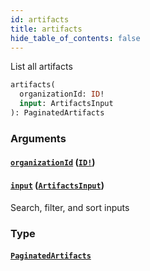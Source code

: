```yaml
---
id: artifacts
title: artifacts
hide_table_of_contents: false
---
```



List all artifacts

```graphql
artifacts(
  organizationId: ID!
  input: ArtifactsInput
): PaginatedArtifacts
```


### Arguments

#### [`organizationId`](#) ([`ID!`](/swapi/scalars/id))




#### [`input`](#) ([`ArtifactsInput`](/swapi/inputs/artifacts-input))

Search, filter, and sort inputs


### Type

#### [`PaginatedArtifacts`](/swapi/objects/paginated-artifacts)






